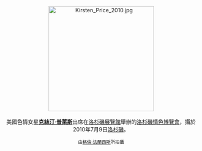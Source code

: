 <center>
[[File:Kirsten_Price_2010.jpg|275px]]
<br><br>
美國色情女星'''[[克絲汀·普萊斯|克絲汀·普萊斯]]'''出席在[[洛杉磯展覽館|洛杉磯展覽館]]舉辦的[[美國情色博覽會|洛杉磯情色博覽會]]，攝於2010年7月9日[[洛杉磯|洛杉磯]]。
<p>
<small>由[[:en:User:Toglenn|格倫·法蘭西斯]]所拍攝</small>
</center>
